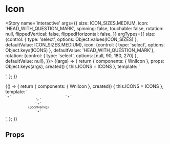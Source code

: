 
<Meta title='atoms/Icon' component={WnlIcon} />

# Icon

<Story name='interactive'
       args={{
           size: ICON_SIZES.MEDIUM,
           icon: 'HEAD_WITH_QUESTION_MARK',
           spinning: false,
           touchable: false,
           rotation: null,
           flippedVertical: false,
           flippedHorizontal: false,
       }}
       argTypes={{
           size: {control: { type: 'select', options: Object.values(ICON_SIZES) }, defaultValue: ICON_SIZES.MEDIUM},
           icon: {control: { type: 'select', options: Object.keys(ICONS) }, defaultValue: 'HEAD_WITH_QUESTION_MARK'},
           rotation: {control: { type: 'select', options: [null, 90, 180, 270] }, defaultValue: null},
       }}>
    {(args) => {
        return {
            components: { WnlIcon },
            props: Object.keys(args),
            created() {
                this.ICONS = ICONS
            },
            template: '<div style="display: flex"><wnl-icon :icon="ICONS[icon]" :size="size" :touchable="touchable" :spinning="spinning" :rotation="rotation" :flipped-vertical="flippedVertical" :flipped-horizontal="flippedHorizontal" /></div>',
        };
    }}
</Story>

<Story name='all icons'>
    {() => {
        return {
            components: { WnlIcon },
            created() {
                this.ICONS = ICONS
            },
            template: '<div style="display: flex; flex-wrap: wrap; font-size: 10px">' +
                '<div v-for="(icon, iconName) in ICONS" :key="iconName" style="display: flex; flex-direction: column; align-items: center; padding: 10px; width: 150px; word-break: break-word; text-align: center">'+
                  '<wnl-icon :icon="icon" />' +
                  '<div>{{iconName}}</div>' +
                '</div>' +
            '</div>',
        };
    }}
</Story>

## Props

<Props of={WnlIcon} />
